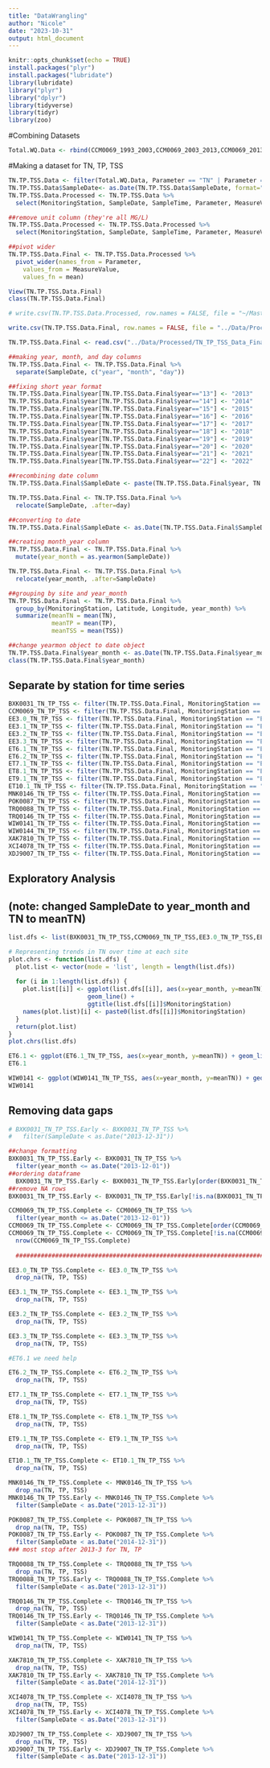 ```yaml
---
title: "DataWrangling"
author: "Nicole"
date: "2023-10-31"
output: html_document
---
```


```r
knitr::opts_chunk$set(echo = TRUE)
install.packages("plyr")
install.packages("lubridate")
library(lubridate)
library("plyr")
library("dplyr")
library(tidyverse)
library(tidyr)
library(zoo)

```

#Combining Datasets
```r
Total.WQ.Data <- rbind(CCM0069_1993_2003,CCM0069_2003_2013,CCM0069_2013_2023,EE3.0_1984_1993,EE3.0_1993_2003,EE3.0_2003_2013,EE3.0_2013_2023,EE3.1_1984_1993,EE3.1_1993_2003,EE3.1_2003_2013,EE3.1_2013_2023,ET6.1_1984_1993,ET6.1_1993_2003,ET6.1_2003_2013,ET6.1_2013_2023,ET6.2_1984_1993,ET6.2_1993_2003,ET6.2_2003_2013,ET6.2_2013_2023,ET7.1_1984_1993,ET7.1_1993_2003,ET7.1_2003_2013,ET7.1_2013_2023,WQ_1984_1990,WQ_1991_2001,WQ_2002_2012,WQ_2013_2023,TRQ0088_1993_2003,TRQ0088_2003_2013,TRQ0088_2013_2023,TRQ0146_1993_2003,TRQ0146_2003_2013,TRQ0146_2013_2023,WIW0141_1993_2003,WIW0141_2003_2013,WIW0141_2013_2023,XDJ9007_1993_2003,XDJ9007_2003_2013,XDJ9007_2013_2023)
```

#Making a dataset for TN, TP, TSS
```r
TN.TP.TSS.Data <- filter(Total.WQ.Data, Parameter == "TN" | Parameter == "TP" | Parameter == "TSS") 
TN.TP.TSS.Data$SampleDate<- as.Date(TN.TP.TSS.Data$SampleDate, format="%m/%d/%Y")
TN.TP.TSS.Data.Processed <- TN.TP.TSS.Data %>%
  select(MonitoringStation, SampleDate, SampleTime, Parameter, MeasureValue, Unit, Latitude, Longitude)

##remove unit column (they're all MG/L)
TN.TP.TSS.Data.Processed <- TN.TP.TSS.Data.Processed %>%
  select(MonitoringStation, SampleDate, SampleTime, Parameter, MeasureValue, Latitude, Longitude)

##pivot wider
TN.TP.TSS.Data.Final <- TN.TP.TSS.Data.Processed %>%
  pivot_wider(names_from = Parameter, 
    values_from = MeasureValue,
    values_fn = mean) 

View(TN.TP.TSS.Data.Final)
class(TN.TP.TSS.Data.Final)

# write.csv(TN.TP.TSS.Data.Processed, row.names = FALSE, file = "~/Master's Project/Data/Processed/TN_TP_TSS_Data_Processed.csv")

write.csv(TN.TP.TSS.Data.Final, row.names = FALSE, file = "../Data/Processed/TN_TP_TSS_Data_Final.csv")
```

```r
TN.TP.TSS.Data.Final <- read.csv("../Data/Processed/TN_TP_TSS_Data_Final.csv")

##making year, month, and day columns
TN.TP.TSS.Data.Final <- TN.TP.TSS.Data.Final %>% 
  separate(SampleDate, c("year", "month", "day"))

##fixing short year format
TN.TP.TSS.Data.Final$year[TN.TP.TSS.Data.Final$year=="13"] <- "2013"
TN.TP.TSS.Data.Final$year[TN.TP.TSS.Data.Final$year=="14"] <- "2014"
TN.TP.TSS.Data.Final$year[TN.TP.TSS.Data.Final$year=="15"] <- "2015"
TN.TP.TSS.Data.Final$year[TN.TP.TSS.Data.Final$year=="16"] <- "2016"
TN.TP.TSS.Data.Final$year[TN.TP.TSS.Data.Final$year=="17"] <- "2017"
TN.TP.TSS.Data.Final$year[TN.TP.TSS.Data.Final$year=="18"] <- "2018"
TN.TP.TSS.Data.Final$year[TN.TP.TSS.Data.Final$year=="19"] <- "2019"
TN.TP.TSS.Data.Final$year[TN.TP.TSS.Data.Final$year=="20"] <- "2020"
TN.TP.TSS.Data.Final$year[TN.TP.TSS.Data.Final$year=="21"] <- "2021"
TN.TP.TSS.Data.Final$year[TN.TP.TSS.Data.Final$year=="22"] <- "2022"

##recombining date column
TN.TP.TSS.Data.Final$SampleDate <- paste(TN.TP.TSS.Data.Final$year, TN.TP.TSS.Data.Final$month, TN.TP.TSS.Data.Final$day, sep='-')

TN.TP.TSS.Data.Final <- TN.TP.TSS.Data.Final %>%
  relocate(SampleDate, .after=day)

##converting to date
TN.TP.TSS.Data.Final$SampleDate <- as.Date(TN.TP.TSS.Data.Final$SampleDate, format="%Y-%m-%d")

##creating month_year column
TN.TP.TSS.Data.Final <- TN.TP.TSS.Data.Final %>%
  mutate(year_month = as.yearmon(SampleDate))

TN.TP.TSS.Data.Final <- TN.TP.TSS.Data.Final %>%
  relocate(year_month, .after=SampleDate)

##grouping by site and year_month
TN.TP.TSS.Data.Final <- TN.TP.TSS.Data.Final %>%
  group_by(MonitoringStation, Latitude, Longitude, year_month) %>%
  summarize(meanTN = mean(TN),
            meanTP = mean(TP),
            meanTSS = mean(TSS))

##change yearmon object to date object
TN.TP.TSS.Data.Final$year_month <- as.Date(TN.TP.TSS.Data.Final$year_month, format = "%Y-%m-%d")
class(TN.TP.TSS.Data.Final$year_month)

```

## Separate by station for time series
```r
BXK0031_TN_TP_TSS <- filter(TN.TP.TSS.Data.Final, MonitoringStation == "BXK0031")
CCM0069_TN_TP_TSS <- filter(TN.TP.TSS.Data.Final, MonitoringStation == "CCM0069")
EE3.0_TN_TP_TSS <- filter(TN.TP.TSS.Data.Final, MonitoringStation == "EE3.0")
EE3.1_TN_TP_TSS <- filter(TN.TP.TSS.Data.Final, MonitoringStation == "EE3.1")
EE3.2_TN_TP_TSS <- filter(TN.TP.TSS.Data.Final, MonitoringStation == "EE3.2")
EE3.3_TN_TP_TSS <- filter(TN.TP.TSS.Data.Final, MonitoringStation == "EE3.3")
ET6.1_TN_TP_TSS <- filter(TN.TP.TSS.Data.Final, MonitoringStation == "ET6.1")
ET6.2_TN_TP_TSS <- filter(TN.TP.TSS.Data.Final, MonitoringStation == "ET6.2")
ET7.1_TN_TP_TSS <- filter(TN.TP.TSS.Data.Final, MonitoringStation == "ET7.1")
ET8.1_TN_TP_TSS <- filter(TN.TP.TSS.Data.Final, MonitoringStation == "ET8.1")
ET9.1_TN_TP_TSS <- filter(TN.TP.TSS.Data.Final, MonitoringStation == "ET9.1")
ET10.1_TN_TP_TSS <- filter(TN.TP.TSS.Data.Final, MonitoringStation == "ET10.1")
MNK0146_TN_TP_TSS <- filter(TN.TP.TSS.Data.Final, MonitoringStation == "MNK0146")
POK0087_TN_TP_TSS <- filter(TN.TP.TSS.Data.Final, MonitoringStation == "POK0087")
TRQ0088_TN_TP_TSS <- filter(TN.TP.TSS.Data.Final, MonitoringStation == "TRQ0088")
TRQ0146_TN_TP_TSS <- filter(TN.TP.TSS.Data.Final, MonitoringStation == "TRQ0146")
WIW0141_TN_TP_TSS <- filter(TN.TP.TSS.Data.Final, MonitoringStation == "WIW0141")
WIW0144_TN_TP_TSS <- filter(TN.TP.TSS.Data.Final, MonitoringStation == "WIW0144")
XAK7810_TN_TP_TSS <- filter(TN.TP.TSS.Data.Final, MonitoringStation == "XAK7810")
XCI4078_TN_TP_TSS <- filter(TN.TP.TSS.Data.Final, MonitoringStation == "XCI4078")
XDJ9007_TN_TP_TSS <- filter(TN.TP.TSS.Data.Final, MonitoringStation == "XDJ9007")
```

## Exploratory Analysis 
## (note: changed SampleDate to year_month and TN to meanTN)
```r
list.dfs <- list(BXK0031_TN_TP_TSS,CCM0069_TN_TP_TSS,EE3.0_TN_TP_TSS,EE3.1_TN_TP_TSS,EE3.2_TN_TP_TSS,EE3.3_TN_TP_TSS,ET6.1_TN_TP_TSS,ET6.2_TN_TP_TSS,ET7.1_TN_TP_TSS,ET8.1_TN_TP_TSS,ET9.1_TN_TP_TSS,ET10.1_TN_TP_TSS,MNK0146_TN_TP_TSS,POK0087_TN_TP_TSS,TRQ0088_TN_TP_TSS,TRQ0146_TN_TP_TSS,WIW0141_TN_TP_TSS,XAK7810_TN_TP_TSS,XCI4078_TN_TP_TSS,XDJ9007_TN_TP_TSS)

# Representing trends in TN over time at each site
plot.chrs <- function(list.dfs) { 
  plot.list <- vector(mode = 'list', length = length(list.dfs))
  
  for (i in 1:length(list.dfs)) {
    plot.list[[i]] <- ggplot(list.dfs[[i]], aes(x=year_month, y=meanTN)) +
                      geom_line() +
                      ggtitle(list.dfs[[i]]$MonitoringStation)
    names(plot.list)[i] <- paste0(list.dfs[[i]]$MonitoringStation)
  }
  return(plot.list)
}
plot.chrs(list.dfs)

ET6.1 <- ggplot(ET6.1_TN_TP_TSS, aes(x=year_month, y=meanTN)) + geom_line() #+ scale_x_date(date_labels = "%Y-%m-%d")
ET6.1

WIW0141 <- ggplot(WIW0141_TN_TP_TSS, aes(x=year_month, y=meanTN)) + geom_line()
WIW0141

```

## Removing data gaps
```r
# BXK0031_TN_TP_TSS.Early <- BXK0031_TN_TP_TSS %>%
#   filter(SampleDate < as.Date("2013-12-31"))

##change formatting
BXK0031_TN_TP_TSS.Early <- BXK0031_TN_TP_TSS %>%
  filter(year_month <= as.Date("2013-12-01"))
##ordering dataframe
  BXK0031_TN_TP_TSS.Early <- BXK0031_TN_TP_TSS.Early[order(BXK0031_TN_TP_TSS.Early$year_month),]
##remove NA rows
BXK0031_TN_TP_TSS.Early <- BXK0031_TN_TP_TSS.Early[!is.na(BXK0031_TN_TP_TSS.Early$MonitoringStation),]

CCM0069_TN_TP_TSS.Complete <- CCM0069_TN_TP_TSS %>%
  filter(year_month <= as.Date("2013-12-01"))
CCM0069_TN_TP_TSS.Complete <- CCM0069_TN_TP_TSS.Complete[order(CCM0069_TN_TP_TSS.Complete$year_month),]
CCM0069_TN_TP_TSS.Complete <- CCM0069_TN_TP_TSS.Complete[!is.na(CCM0069_TN_TP_TSS.Complete$MonitoringStation),]
  nrow(CCM0069_TN_TP_TSS.Complete)
  
  ############################################################################

EE3.0_TN_TP_TSS.Complete <- EE3.0_TN_TP_TSS %>%
  drop_na(TN, TP, TSS)

EE3.1_TN_TP_TSS.Complete <- EE3.1_TN_TP_TSS %>%
  drop_na(TN, TP, TSS)

EE3.2_TN_TP_TSS.Complete <- EE3.2_TN_TP_TSS %>%
  drop_na(TN, TP, TSS)

EE3.3_TN_TP_TSS.Complete <- EE3.3_TN_TP_TSS %>%
  drop_na(TN, TP, TSS)

#ET6.1 we need help

ET6.2_TN_TP_TSS.Complete <- ET6.2_TN_TP_TSS %>%
  drop_na(TN, TP, TSS)

ET7.1_TN_TP_TSS.Complete <- ET7.1_TN_TP_TSS %>%
  drop_na(TN, TP, TSS)

ET8.1_TN_TP_TSS.Complete <- ET8.1_TN_TP_TSS %>%
  drop_na(TN, TP, TSS)

ET9.1_TN_TP_TSS.Complete <- ET9.1_TN_TP_TSS %>%
  drop_na(TN, TP, TSS)

ET10.1_TN_TP_TSS.Complete <- ET10.1_TN_TP_TSS %>%
  drop_na(TN, TP, TSS)

MNK0146_TN_TP_TSS.Complete <- MNK0146_TN_TP_TSS %>%
  drop_na(TN, TP, TSS)
MNK0146_TN_TP_TSS.Early <- MNK0146_TN_TP_TSS.Complete %>%
  filter(SampleDate < as.Date("2013-12-31"))

POK0087_TN_TP_TSS.Complete <- POK0087_TN_TP_TSS %>%
  drop_na(TN, TP, TSS)
POK0087_TN_TP_TSS.Early <- POK0087_TN_TP_TSS.Complete %>%
  filter(SampleDate < as.Date("2014-12-31"))
### most stop after 2013-3 for TN, TP

TRQ0088_TN_TP_TSS.Complete <- TRQ0088_TN_TP_TSS %>%
  drop_na(TN, TP, TSS)
TRQ0088_TN_TP_TSS.Early <- TRQ0088_TN_TP_TSS.Complete %>%
  filter(SampleDate < as.Date("2013-12-31"))

TRQ0146_TN_TP_TSS.Complete <- TRQ0146_TN_TP_TSS %>%
  drop_na(TN, TP, TSS)
TRQ0146_TN_TP_TSS.Early <- TRQ0146_TN_TP_TSS.Complete %>%
  filter(SampleDate < as.Date("2013-12-31"))

WIW0141_TN_TP_TSS.Complete <- WIW0141_TN_TP_TSS %>%
  drop_na(TN, TP, TSS)

XAK7810_TN_TP_TSS.Complete <- XAK7810_TN_TP_TSS %>%
  drop_na(TN, TP, TSS)
XAK7810_TN_TP_TSS.Early <- XAK7810_TN_TP_TSS.Complete %>%
  filter(SampleDate < as.Date("2014-12-31"))

XCI4078_TN_TP_TSS.Complete <- XCI4078_TN_TP_TSS %>%
  drop_na(TN, TP, TSS)
XCI4078_TN_TP_TSS.Early <- XCI4078_TN_TP_TSS.Complete %>%
  filter(SampleDate < as.Date("2013-12-31"))

XDJ9007_TN_TP_TSS.Complete <- XDJ9007_TN_TP_TSS %>%
  drop_na(TN, TP, TSS)
XDJ9007_TN_TP_TSS.Early <- XDJ9007_TN_TP_TSS.Complete %>%
  filter(SampleDate < as.Date("2013-12-31"))
```
